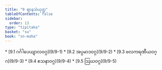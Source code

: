 ```yaml
---
title: "9 ဈာနသံယုတ္တ"
tableOfContents: false
sidebar:
  order: 13
type: "tipitaka"
basket: "su"
book: "sn-maha"
---
```



<DynamicBreadcrumb />



<TableOfContents book="sn-maha" section="9">
* [9.1 ဂင်္ဂါပေယျာလဝဂ္ဂ](9/9-1)
* [9.2 အပ္ပမာဒဝဂ္ဂ](9/9-2)
* [9.3 ဗလကရဏီယဝဂ္ဂ](9/9-3)
* [9.4 ဧသနာဝဂ္ဂ](9/9-4)
* [9.5 ဩဃဝဂ္ဂ](9/9-5)
</TableOfContents>